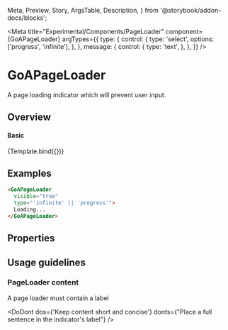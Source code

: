 
  Meta,
  Preview,
  Story,
  ArgsTable,
  Description,
} from '@storybook/addon-docs/blocks';

<Meta
  title="Experimental/Components/PageLoader"
  component={GoAPageLoader}
  argTypes={{
      type: {
        control: {
          type: 'select',
          options: ['progress', 'infinite'],
        },
      },
      message: {
        control: {
          type: 'text',
        },
      },
    }}
 />

# GoAPageLoader

A page loading indicator which will prevent user input.

## Overview
  <div>
    <GoAPageLoader {...args} />
  </div>

#### Basic

<Canvas>
  <Story name="Variants" height={200}
    args={{
      visible: true,
      message: 'Loading...',
      type: 'infinite'
    }}
  >
    {Template.bind({})}
  </Story>
</Canvas>

## Examples

```html
<GoAPageLoader
  visible="true"
  type="'infinite' || 'progress'">
  Loading...
</GoAPageLoader>
```

## Properties

<Description of={GoAPageLoader} />
<ArgsTable of={GoAPageLoader} />

## Usage guidelines

### PageLoader content

A page loader must contain a label

<DoDont dos={'Keep content short and concise'} donts={"Place a full sentence in the indicator's label"} />